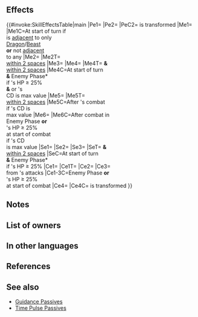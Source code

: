 {{Weapon Infobox
|tagid=SID_漂う者の角
|intID=4805
|noImg=1
|exclusive=1
|weaponType=Beast
|canUseMove=Armored
|cost=400
|might=14
|range=1
|cooldown=-1
|effect=Accelerates Special trigger (cooldown count-1).<br><br>Allies within 2 spaces of unit can move to any space within 2 spaces of unit.<br><br>Unit can move to any space within 2 spaces of an ally within 2 spaces of unit.<br><br>At start of turn, and at start of enemy phase (except for in Summoner Duels), if unit's HP ≥ 25%, grants Atk/Def+6,【Resonance: Blades】, and【Resonance: Shields】to unit and allies within 2 spaces of unit for 1 turn, and also, for unit and allies within 2 spaces of unit, if Special cooldown count is at its maximum value, grants Special cooldown count-1.<br><br>For allies within 2 spaces of unit, if Special cooldown count is at its maximum value after combat, grants Special cooldown count-1.<br><br>If foe initiates combat or unit's HP ≥ 25% at start of combat, inflicts penalty on foe's Atk/Def = 20% of unit's Def at start of combat, + 6, deals damage = 20% of unit's Def (including area-of-effect Specials), and reduces damage from foe's attacks by 20% of unit's Def during combat (including area-of-effect Specials; excluding Røkkr area-of-effect Specials), and also, if unit's Special cooldown count is at its maximum value after combat, grants Special cooldown count-1 to unit.<br><br>At start of turn, if unit is adjacent to only beast or dragon allies or if unit is not adjacent to any ally, unit transforms (otherwise, unit reverts). If unit transforms, grants Atk+2, and unit can counterattack regardless of foe's range.<br><br>【Resonance: Blades】<br>Grants Atk/Spd+4 during combat for 1 turn.<br><br>【Resonance: Shields】<br>Grants Def/Res+4 during combat and the following effect for 1 turn: "During unit's first combat in player phase or enemy phase, foe cannot make a follow-up attack."
|required=Adult (Armored)
|properties=random_owner
}}
==Effects==
{{#invoke:SkillEffectsTable|main
|Pe1={{Eft|Accelerates Special}}
|Pe2={{Eft|Stat Boosts|Atk|2}}
|PeC2={{Tgt|Unit}} is transformed
|Me1={{Eft|Transform}}
|Me1C=At start of turn if<br>{{Tgt|Unit}} is [[adjacent]] to only<br>{{Cwti|group=1|Dragon,Beast}} [[Dragon]]/[[Beast]]<br>{{Tgt|Allies}} '''or''' not [[adjacent]]<br>to any {{Tgt|Ally}}
|Me2={{Eft|Warp|[[within 2 spaces]]<br>of {{Tgt|Unit}}}}
|Me2T={{Tgt|Allies}}<br>[[within 2 spaces]]
|Me3={{Eft|Warp|[[within 2 spaces]]<br>of an {{Tgt|Ally}}<br>[[within 2 spaces]]}}
|Me4={{Eft|Reduce Cooldown|1}}
|Me4T={{Tgt|Unit}} '''&''' {{Tgt|Allies}}<br>[[within 2 spaces]]
|Me4C=At start of turn<br>'''&''' Enemy Phase*<br>if {{Tgt|Unit}}'s HP ≥ 25%<br>'''&''' {{Tgt|Unit}} or {{Tgt|Ally}}'s<br>CD is max value
|Me5={{Eft|Reduce Cooldown|1}}
|Me5T={{Tgt|Allies}}<br>[[within 2 spaces]]
|Me5C=After {{Tgt|Ally}}'s combat<br>if {{Tgt|Ally}}'s CD is<br>max value
|Me6={{Eft|Reduce Cooldown|1}}
|Me6C=After combat in<br>Enemy Phase '''or'''<br>{{Tgt|Unit}}'s HP ≥ 25%<br>at start of combat<br>if {{Tgt|Unit}}'s CD<br>is max value
|Se1={{Eft|Bonuses|Atk/Def|6}}
|Se2={{SEt|Resonance: Blades}}
|Se3={{SEt|Resonance: Shields}}
|SeT={{Tgt|Unit}} '''&''' {{Tgt|Allies}}<br>[[within 2 spaces]]
|SeC=At start of turn<br>'''&''' Enemy Phase*<br>if {{Tgt|Unit}}'s HP ≥ 25%
|Ce1={{Eft|Temporary debuffs|Atk/Def|20% of {{Tgt|Unit}}'s Def<br>at start of combat, +6}}
|Ce1T={{Tgt|Foe}}
|Ce2={{Eft|Damage Boost|20% of {{Tgt|Unit}}'s Def}}
|Ce3={{Eft|Damage Reduction|20% of {{Tgt|Unit}}'s Def}}<br>from {{Tgt|Foe}}'s attacks
|Ce1-3C=Enemy Phase '''or'''<br>{{Tgt|Unit}}'s HP ≥ 25%<br>at start of combat
|Ce4={{Eft|Distant Counter}}
|Ce4C={{Tgt|Unit}} is transformed
}}
<b>{{Hatnote|&#42; Excluding Enemy Phase in [[Summoner Duels]].}}</b>
==Notes==
{{Warp interaction}}
{{Bonuses}}
{{Resonance: Blades}}
{{Resonance: Shields}}
{{Start of turn Special modification}}
{{After combat Special modification}}
{{IfFoeInitiates}}
{{Temporary debuffs}}
{{At start of combat}}
{{DamageBoost}}
{{FlatDamageReduction}}
{{Beast (Armored)}}
==List of owners==
{{Skill Hero List}}
==In other languages==
{{OtherLanguages
|japanese=
|german=
|spanishEU=Cuerno errante
|spanishLA=
|french=
|italian=
|chineseTW=
|portuguese=
}}

==References==
<references/>
==See also==
{{See also skills|cond=(Description LIKE '%【Resonance:%' OR Description LIKE '%start of turn%unit and allies%maximum value%Special cooldown count-1%' OR Description LIKE '%start of turn%unit and allies%Special cooldown count-1%maximum value%') AND Exclusive='1'}}
* [[Guidance Passives]]
* [[Time Pulse Passives]]
{{Weapons Navbox}}